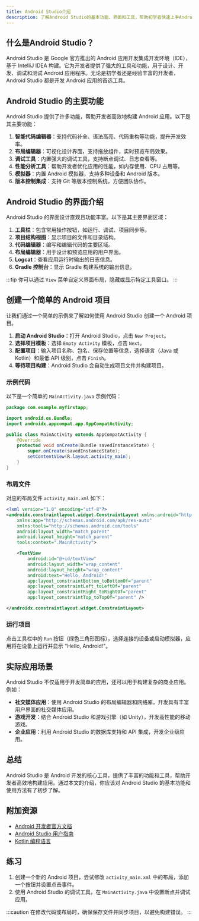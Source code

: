 ```yaml
---
title: Android Studio介绍
description: 了解Android Studio的基本功能、界面和工具，帮助初学者快速上手Android开发。
---
```


## 什么是Android Studio？

Android Studio 是 Google 官方推出的 Android 应用开发集成开发环境（IDE），基于 IntelliJ IDEA 构建。它为开发者提供了强大的工具和功能，用于设计、开发、调试和测试 Android 应用程序。无论是初学者还是经验丰富的开发者，Android Studio 都是开发 Android 应用的首选工具。

## Android Studio 的主要功能

Android Studio 提供了许多功能，帮助开发者高效地构建 Android 应用。以下是其主要功能：

1. **智能代码编辑器**：支持代码补全、语法高亮、代码重构等功能，提升开发效率。
2. **布局编辑器**：可视化设计界面，支持拖放组件，实时预览布局效果。
3. **调试工具**：内置强大的调试工具，支持断点调试、日志查看等。
4. **性能分析工具**：帮助开发者优化应用的性能，如内存使用、CPU 占用等。
5. **模拟器**：内置 Android 模拟器，支持多种设备和 Android 版本。
6. **版本控制集成**：支持 Git 等版本控制系统，方便团队协作。

## Android Studio 的界面介绍

Android Studio 的界面设计直观且功能丰富。以下是其主要界面区域：

1. **工具栏**：包含常用操作按钮，如运行、调试、项目同步等。
2. **项目结构视图**：显示项目的文件和目录结构。
3. **代码编辑器**：编写和编辑代码的主要区域。
4. **布局编辑器**：用于设计和预览应用的用户界面。
5. **Logcat**：查看应用运行时输出的日志信息。
6. **Gradle 控制台**：显示 Gradle 构建系统的输出信息。

:::tip
你可以通过 `View` 菜单自定义界面布局，隐藏或显示特定工具窗口。
:::

## 创建一个简单的 Android 项目

让我们通过一个简单的示例来了解如何使用 Android Studio 创建一个 Android 项目。

1. **启动 Android Studio**：打开 Android Studio，点击 `New Project`。
2. **选择项目模板**：选择 `Empty Activity` 模板，点击 `Next`。
3. **配置项目**：输入项目名称、包名、保存位置等信息，选择语言（Java 或 Kotlin）和最低 API 级别，点击 `Finish`。
4. **等待项目构建**：Android Studio 会自动生成项目文件并构建项目。

### 示例代码

以下是一个简单的 `MainActivity.java` 示例代码：

```java
package com.example.myfirstapp;

import android.os.Bundle;
import androidx.appcompat.app.AppCompatActivity;

public class MainActivity extends AppCompatActivity {
    @Override
    protected void onCreate(Bundle savedInstanceState) {
        super.onCreate(savedInstanceState);
        setContentView(R.layout.activity_main);
    }
}
```

### 布局文件

对应的布局文件 `activity_main.xml` 如下：

```xml
<?xml version="1.0" encoding="utf-8"?>
<androidx.constraintlayout.widget.ConstraintLayout xmlns:android="http://schemas.android.com/apk/res/android"
    xmlns:app="http://schemas.android.com/apk/res-auto"
    xmlns:tools="http://schemas.android.com/tools"
    android:layout_width="match_parent"
    android:layout_height="match_parent"
    tools:context=".MainActivity">

    <TextView
        android:id="@+id/textView"
        android:layout_width="wrap_content"
        android:layout_height="wrap_content"
        android:text="Hello, Android!"
        app:layout_constraintBottom_toBottomOf="parent"
        app:layout_constraintLeft_toLeftOf="parent"
        app:layout_constraintRight_toRightOf="parent"
        app:layout_constraintTop_toTopOf="parent" />

</androidx.constraintlayout.widget.ConstraintLayout>
```

### 运行项目

点击工具栏中的 `Run` 按钮（绿色三角形图标），选择连接的设备或启动模拟器，应用将在设备上运行并显示 "Hello, Android!"。

## 实际应用场景

Android Studio 不仅适用于开发简单的应用，还可以用于构建复杂的商业应用。例如：

- **社交媒体应用**：使用 Android Studio 的布局编辑器和网络库，开发具有丰富用户界面的社交媒体应用。
- **游戏开发**：结合 Android Studio 和游戏引擎（如 Unity），开发高性能的移动游戏。
- **企业应用**：利用 Android Studio 的数据库支持和 API 集成，开发企业级应用。

## 总结

Android Studio 是 Android 开发的核心工具，提供了丰富的功能和工具，帮助开发者高效地构建应用。通过本文的介绍，你应该对 Android Studio 的基本功能和使用方法有了初步了解。

## 附加资源

- [Android 开发者官方文档](https://developer.android.com/docs)
- [Android Studio 用户指南](https://developer.android.com/studio/intro)
- [Kotlin 编程语言](https://kotlinlang.org/)

## 练习

1. 创建一个新的 Android 项目，尝试修改 `activity_main.xml` 中的布局，添加一个按钮并设置点击事件。
2. 使用 Android Studio 的调试工具，在 `MainActivity.java` 中设置断点并调试应用。

:::caution
在修改代码或布局时，确保保存文件并同步项目，以避免构建错误。
:::